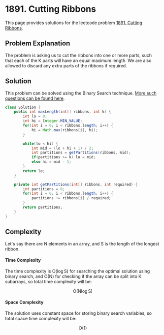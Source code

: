 
# 1891. Cutting Ribbons

This page provides solutions for the leetcode problem [1891. Cutting Ribbons](https://leetcode.com/problems/cutting-ribbons/).

## Problem Explanation

The problem is asking us to cut the ribbons into one or more parts, such that each of the $\text{K}$ parts will have an equal maximum length. We are also allowed to discard any extra parts of the ribbons if required.

## Solution

This problem can be solved using the Binary Search technique. [More such questions can be found here](/data-structures-and-algorithms/binary-search).

<Tabs>
  <TabItem value="Java" label="Java" default>

```java
class Solution {
    public int maxLength(int[] ribbons, int k) {
        int lo = 0;
        int hi = Integer.MIN_VALUE;
        for(int i = 0; i < ribbons.length; i++) {
            hi = Math.max(ribbons[i], hi);
        }

        while(lo < hi) {
            int mid = (lo + hi + 1) / 2;
            int partitions = getPartitions(ribbons, mid);
            if(partitions >= k) lo = mid;
            else hi = mid - 1;
        }
        return lo;
    }

    private int getPartitions(int[] ribbons, int required) {
        int partitions = 0;
        for(int i = 0; i < ribbons.length; i++) {
            partitions += ribbons[i] / required;
        }
        return partitions;
    }
}
```
</TabItem>
</Tabs>

## Complexity 

Let's say there are $\text{N}$ elements in an array, and $\text{S}$ is the length of the longest ribbon.

#### Time Complexity 

The time complexity is $\text{O}(\log \text{S})$ for searching the optimal solution using binary search, and $\text{O}(\text{N})$ for checking if the array can be split into $\text{K}$ subarrays, so total time complexity will be:

$$
\text{O}(\text{N} \log \text{S})
$$



#### Space Complexity

The solution uses constant space for storing binary search variables, so total space time complexity will be:

$$
\text{O}(1)
$$

